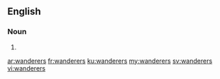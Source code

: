 ==English==

===Noun===
{{head|en|plural}}

# {{plural of|wanderer|lang=en}}

[[ar:wanderers]]
[[fr:wanderers]]
[[ku:wanderers]]
[[my:wanderers]]
[[sv:wanderers]]
[[vi:wanderers]]